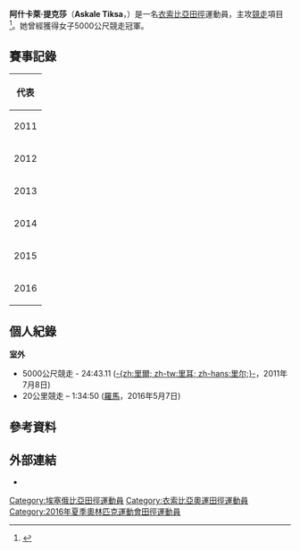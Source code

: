 {{noteTA
|1=zh-tw:衣索比亞; zh-sg:衣索比亚; zh-cn:埃塞俄比亚; zh-hk:埃塞俄比亞;
}}
{{Infobox sportsperson
| name           = 阿什卡萊·提克莎<br />''Askale Tiksa''
| image          = 
| image_size     = 
| caption        = 
| birth_name     = 
| fullname       = Askale Tiksa Benti 
| nickname       = 
| nationality    = 
| residence      = 
| birth_date     = {{birth date and age|1994|7|21|df=yes}}
| birth_place    = 
| death_date     = 
| death_place    = 
| height         = 
| weight         = 
| website        = 
| country        = {{ETH}}
| sport          = [[田徑|田徑]]
| event          = 競走
| olympics       = 
| show-medals    = yes
| medaltemplates = 
{{MedalSport|女子[[田徑|田徑]]}}
{{MedalCountry|{{ETH}}}}
{{MedalCompetition|[[非洲運動會|非洲運動會]]}}
{{MedalBronze|[[2015年非洲運動會|2015年 布拉薩]]|20公里競走}}
{{MedalCompetition|[[非洲田徑錦標賽|非洲田徑錦標賽]]}}
{{MedalBronze|[[2014年非洲田徑錦標賽|2014年 馬拉喀什]]|20公里競走}}
{{MedalCompetition|[[非洲青年田徑錦標賽|非洲青年田徑錦標賽]]}}
{{MedalGold|[[2013年非洲青年田徑錦標賽|2013年 巴姆布斯]]|5000公尺競走}}
}}
'''阿什卡萊·提克莎'''（'''Askale Tiksa'''，{{bd|1994年|7月21日|catIdx=Tiksa, Askale}}）是一名[[衣索比亞|衣索比亞]][[田徑|田徑]]運動員，主攻[[競走|競走]]項目<ref>{{cite web |url=http://www.iaaf.org/athletes/ethiopia/askale-tiksa-265239 |title=Askale Tiksa |publisher=IAAF |date=2016-05-24 |accessdate=2016-05-24 |archive-date=2018-10-28 |archive-url=https://web.archive.org/web/20181028225603/https://www.iaaf.org/athletes/ethiopia/askale-tiksa-265239 |dead-url=no }}</ref>。她曾經獲得{{link-en|2013年非洲青年田徑錦標賽|2013 African Junior Athletics Championships}}女子5000公尺競走冠軍。

== 賽事記錄 ==
{| {{AchievementTable|Event=yes}}
|-
!colspan="6"|代表 {{ETH}}
|-
|2011
|[[2011年世界青少年田徑錦標賽|世界青少年錦標賽]]
|[[法國|法國]][[里爾|-{zh:里爾; zh-tw:里耳; zh-hans:里尔;}-]]
|第20名
|5000公尺競走
|24:43.11
|-
|2012
|{{link-en|2012年非洲田徑錦標賽|2012 African Championships in Athletics|非洲錦標賽}}
|[[貝南|貝南]][[波多諾伏|-{zh-hans:波多诺伏; zh-hk:波多諾伏; zh-tw:新港;}-]]
|第4名
|20公里競走
|1:56:01
|-
|2013
|{{link-en|2013年非洲青年田徑錦標賽|2013 African Junior Athletics Championships|非洲青年錦標賽}}
|[[模里西斯|模里西斯]]{{link-en|巴姆布斯|Bambous, Mauritius}}
|bgcolor=gold | 冠軍
|5000公尺競走
|25:30.90
|-
|2014
|{{link-en|2014年非洲田徑錦標賽|2014 African Championships in Athletics|非洲錦標賽}}
|[[摩洛哥|摩洛哥]][[馬拉喀什|馬拉喀什]]
|bgcolor=cc9966 | 季軍
|20公里競走
|1:40:05
|-
|2015
|[[2015年非洲運動會|非洲運動會]]
|[[剛果共和國|剛果共和國]][[布拉薩|布拉薩]]
|bgcolor=cc9966 | 季軍
|20公里競走
|1:42:25
|-
|2016
|{{link-en|2016年世界競走團體錦標賽|2016 IAAF World Race Walking Team Championships|世界競走團體錦標賽}}
|[[義大利|義大利]][[羅馬|羅馬]]
|第47名
|20公里競走
|1:34:50
|}

== 個人紀錄 ==
'''室外'''
* 5000公尺競走 - 24:43.11 ([[里爾|-{zh:里爾; zh-tw:里耳; zh-hans:里尔;}-]]，2011年7月8日)
* 20公里競走 – 1:34:50 ([[羅馬|羅馬]]，2016年5月7日)

== 參考資料 ==
{{Reflist}}

== 外部連結 ==
* {{IAAF name|id=265239}}

{{DEFAULTSORT:Tiksa, Askale}}
[[Category:埃塞俄比亞田徑運動員|Category:埃塞俄比亞田徑運動員]]
[[Category:衣索比亞奧運田徑運動員|Category:衣索比亞奧運田徑運動員]]
[[Category:2016年夏季奧林匹克運動會田徑運動員|Category:2016年夏季奧林匹克運動會田徑運動員]]